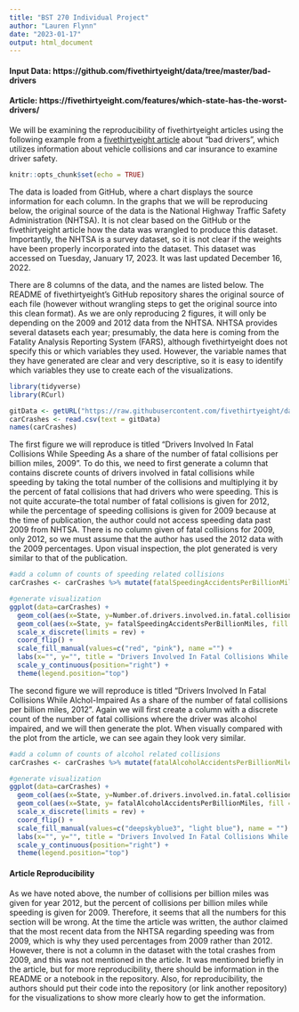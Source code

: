 ```yaml
---
title: "BST 270 Individual Project"
author: "Lauren Flynn"
date: "2023-01-17"
output: html_document
---
```



#### Input Data: https://github.com/fivethirtyeight/data/tree/master/bad-drivers
#### Article: https://fivethirtyeight.com/features/which-state-has-the-worst-drivers/


We will be examining the reproducibility of fivethirtyeight articles using the following example from a [fivethirtyeight article](https://fivethirtyeight.com/features/which-state-has-the-worst-drivers/) about "bad drivers", which utilizes information about vehicle collisions and car insurance to examine driver safety.


```r
knitr::opts_chunk$set(echo = TRUE)
```



The data is loaded from GitHub, where a chart displays the source information for each column. In the graphs that we will be reproducing below, the original source of the data is the National Highway Traffic Safety Administration (NHTSA). It is not clear based on the GitHub or the fivethirtyeight article how the data was wrangled to produce this dataset. Importantly, the NHTSA is a survey dataset, so it is not clear if the weights have been properly incorporated into the dataset. This dataset was accessed on Tuesday, January 17, 2023. It was last updated December 16, 2022. 

There are 8 columns of the data, and the names are listed below. The README of fivethirtyeight's GitHub repository shares the original source of each file (however without wrangling steps to get the original source into this clean format). As we are only reproducing 2 figures, it will only be depending on the 2009 and 2012 data from the NHTSA. NHTSA provides several datasets each year; presumably, the data here is coming from the Fatality Analysis Reporting System (FARS), although fivethirtyeight does not specify this or which variables they used. However, the variable names that they have generated are clear and very descriptive, so it is easy to identify which variables they use to create each of the visualizations.

```r
library(tidyverse)
library(RCurl)
```

```r
gitData <- getURL("https://raw.githubusercontent.com/fivethirtyeight/data/master/bad-drivers/bad-drivers.csv")
carCrashes <- read.csv(text = gitData)
names(carCrashes)
```

The first figure we will reproduce is titled "Drivers Involved In Fatal Collisions While Speeding As a share of the number of fatal collisions per billion miles, 2009". To do this, we need to first generate a column that contains discrete counts of drivers involved in fatal collisions while speeding by taking the total number of the collisions and multiplying it by the percent of fatal collisions that had drivers who were speeding. This is not quite accurate--the total number of fatal collisions is given for 2012, while the percentage of speeding collisions is given for 2009 because at the time of publication, the author could not access speeding data past 2009 from NHTSA. There is no column given of fatal collisions for 2009, only 2012, so we must assume that the author has used the 2012 data with the 2009 percentages. Upon visual inspection, the plot generated is very similar to that of the publication. 

```r
#add a column of counts of speeding related collisions
carCrashes <- carCrashes %>% mutate(fatalSpeedingAccidentsPerBillionMiles = Number.of.drivers.involved.in.fatal.collisions.per.billion.miles * Percentage.Of.Drivers.Involved.In.Fatal.Collisions.Who.Were.Speeding * 0.01)

#generate visualization
ggplot(data=carCrashes) +  
  geom_col(aes(x=State, y=Number.of.drivers.involved.in.fatal.collisions.per.billion.miles, fill = "Total Collisions Per Billion Miles"))  + 
  geom_col(aes(x=State, y= fatalSpeedingAccidentsPerBillionMiles, fill = "Speeding Collisions Per Billion Miles")) +
  scale_x_discrete(limits = rev) +
  coord_flip() + 
  scale_fill_manual(values=c("red", "pink"), name ="") + 
  labs(x="", y="", title = "Drivers Involved In Fatal Collisions While Speeding", subtitle = "As a share of the number of fatal collisions per billion miles, 2009", legend = "")  +
  scale_y_continuous(position="right") + 
  theme(legend.position="top")
```



The second figure we will reproduce is titled "Drivers Involved In Fatal Collisions While Alchol-Impaired As a share of the number of fatal collisions per billion miles, 2012". Again we will first create a column with a discrete count of the number of fatal collisions where the driver was alcohol impaired, and we will then generate the plot. When visually compared with the plot from the article, we can see again they look very similar.

```r
#add a column of counts of alcohol related collisions
carCrashes <- carCrashes %>% mutate(fatalAlcoholAccidentsPerBillionMiles = Number.of.drivers.involved.in.fatal.collisions.per.billion.miles * Percentage.Of.Drivers.Involved.In.Fatal.Collisions.Who.Were.Alcohol.Impaired * 0.01)

#generate visualization
ggplot(data=carCrashes) +  
  geom_col(aes(x=State, y=Number.of.drivers.involved.in.fatal.collisions.per.billion.miles, fill = "Total Collisions Per Billion Miles"))  + 
  geom_col(aes(x=State, y= fatalAlcoholAccidentsPerBillionMiles, fill = "Alcohol Collisions Per Billion Miles")) +
  scale_x_discrete(limits = rev) +
  coord_flip() + 
  scale_fill_manual(values=c("deepskyblue3", "light blue"), name = "") + 
  labs(x="", y="", title = "Drivers Involved In Fatal Collisions While Alcohol-Impaired", subtitle = "As a share of the number of fatal collisions per billion miles, 2012")  +
  scale_y_continuous(position="right") + 
  theme(legend.position="top")
```


#### Article Reproducibility
As we have noted above, the number of collisions per billion miles was given for year 2012, but the percent of collisions per billion miles while speeding is given for 2009. Therefore, it seems that all the numbers for this section will be wrong. At the time the article was written, the author claimed that the most recent data from the NHTSA regarding speeding was from 2009, which is why they used percentages from 2009 rather than 2012. However, there is not a column in the dataset with the total crashes from 2009, and this was not mentioned in the article. It was mentioned briefly in the article, but for more reproducibility, there should be information in the README or a notebook in the repository. Also, for reproducibility, the authors should put their code into the repository (or link another repository) for the visualizations to show more clearly how to get the information.

